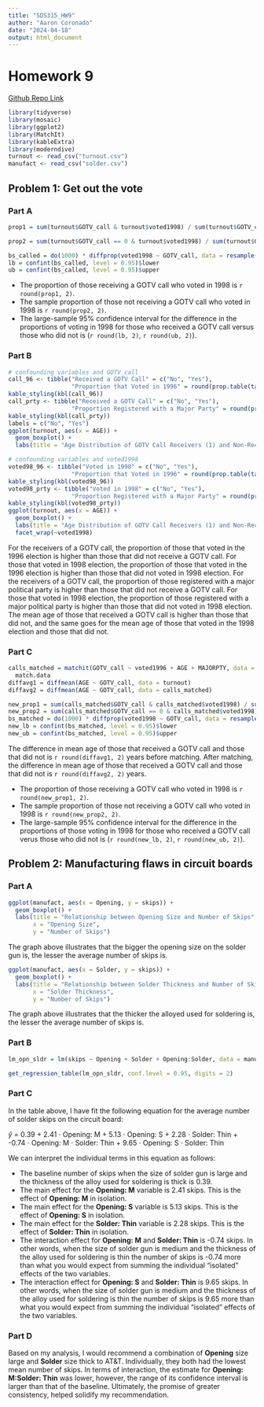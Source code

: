 ---
title: "SDS315_HW9"
author: "Aaron Coronado"
date: "2024-04-18"
output: html_document
---

# **Homework 9**

[Github Repo Link](https://github.com/aaroncoronado/SDS315_HW9.git)

```{r Setup, message = FALSE, warning = FALSE, echo = FALSE}
library(tidyverse)
library(mosaic)
library(ggplot2)
library(MatchIt)
library(kableExtra)
library(moderndive)
turnout <- read_csv("turnout.csv")
manufact <- read_csv("solder.csv")
```

## **Problem 1: Get out the vote**

### **Part A**

```{r Part 1.A, message = FALSE, warning = FALSE, echo = FALSE}
prop1 = sum(turnout$GOTV_call & turnout$voted1998) / sum(turnout$GOTV_call)

prop2 = sum(turnout$GOTV_call == 0 & turnout$voted1998) / sum(turnout$GOTV_call == 0)

bs_called = do(1000) * diffprop(voted1998 ~ GOTV_call, data = resample(turnout))
lb = confint(bs_called, level = 0.95)$lower
ub = confint(bs_called, level = 0.95)$upper
```
* The proportion of those receiving a GOTV call who voted in 1998 is `r round(prop1, 2)`.\
* The sample proportion of those not receiving a GOTV call who voted in 1998 is `r round(prop2, 2)`.\
* The large-sample 95% confidence interval for the difference in the proportions of voting in 1998 for those who received a GOTV call versus those who did not is (`r round(lb, 2)`, `r round(ub, 2)`).

### **Part B**

```{r Part 1.B, message = FALSE, warning = FALSE, echo = FALSE}
# confounding variables and GOTV_call
call_96 <- tibble("Received a GOTV Call" = c("No", "Yes"),
                  "Proportion that Voted in 1996" = round(prop.table(table(filter(turnout, GOTV_call == 1)$voted1996)), 3))
kable_styling(kbl(call_96))
call_prty <- tibble("Received a GOTV Call" = c("No", "Yes"),
                  "Proportion Registered with a Major Party" = round(prop.table(table(filter(turnout, GOTV_call == 1)$MAJORPTY)), 3))
kable_styling(kbl(call_prty))
labels = c("No", "Yes")
ggplot(turnout, aes(x = AGE)) +
  geom_boxplot() +
  labs(title = "Age Distribution of GOTV Call Receivers (1) and Non-Receivers (0)", x = "Age")

# confounding variables and voted1998
voted98_96 <- tibble("Voted in 1998" = c("No", "Yes"),
                  "Proportion that Voted in 1996" = round(prop.table(table(filter(turnout, voted1998 == 1)$voted1996)), 3))
kable_styling(kbl(voted98_96))
voted98_prty <- tibble("Voted in 1998" = c("No", "Yes"),
                  "Proportion Registered with a Major Party" = round(prop.table(table(filter(turnout, voted1998 == 1)$MAJORPTY)), 3))
kable_styling(kbl(voted98_prty))
ggplot(turnout, aes(x = AGE)) +
  geom_boxplot() +
  labs(title = "Age Distribution of GOTV Call Receivers (1) and Non-Receivers (0)", x = "Age") +
  facet_wrap(~voted1998)
```

For the receivers of a GOTV call, the proportion of those that voted in the 1996 election is higher than those that did not receive a GOTV call. For those that voted in 1998 election, the proportion of those that voted in the 1996 election is higher than those that did not voted in 1998 election. For the receivers of a GOTV call, the proportion of those registered with a major political party is higher than those that did not receive a GOTV call. For those that voted in 1998 election, the proportion of those registered with a major political party is higher than those that did not voted in 1998 election. The mean age of those that received a GOTV call is higher than those that did not, and the same goes for the mean age of those that voted in the 1998 election and those that did not.

### **Part C**

```{r Part 1.C, message = FALSE, warning = FALSE, echo = FALSE}
calls_matched = matchit(GOTV_call ~ voted1996 + AGE + MAJORPTY, data = turnout, ratio = 5) %>%
  match.data
diffavg1 = diffmean(AGE ~ GOTV_call, data = turnout)
diffavg2 = diffmean(AGE ~ GOTV_call, data = calls_matched)

new_prop1 = sum(calls_matched$GOTV_call & calls_matched$voted1998) / sum(calls_matched$GOTV_call)
new_prop2 = sum(calls_matched$GOTV_call == 0 & calls_matched$voted1998) / sum(calls_matched$GOTV_call == 0)
bs_matched = do(1000) * diffprop(voted1998 ~ GOTV_call, data = resample(calls_matched))
new_lb = confint(bs_matched, level = 0.95)$lower
new_ub = confint(bs_matched, level = 0.95)$upper
```

The difference in mean age of those that received a GOTV call and those that did not is `r round(diffavg1, 2)` years before matching. After matching, the difference in mean age of those that received a GOTV call and those that did not is `r round(diffavg2, 2)` years.\

* The proportion of those receiving a GOTV call who voted in 1998 is `r round(new_prop1, 2)`.\
* The sample proportion of those not receiving a GOTV call who voted in 1998 is `r round(new_prop2, 2)`.\
* The large-sample 95% confidence interval for the difference in the proportions of those voting in 1998 for those who received a GOTV call verus those who did not is (`r round(new_lb, 2)`, `r round(new_ub, 2)`).

## **Problem 2: Manufacturing flaws in circuit boards**

### **Part A**

```{r Part 2.A Plot 1, message = FALSE, warning = FALSE, echo = FALSE}
ggplot(manufact, aes(x = Opening, y = skips)) +
  geom_boxplot() +
  labs(title = "Relationship between Opening Size and Number of Skips",
       x = "Opening Size",
       y = "Number of Skips")
```

The graph above illustrates that the bigger the opening size on the solder gun is, the lesser the average number of skips is.

```{r Part 2.A Plot 2, message = FALSE, warning = FALSE, echo = FALSE}
ggplot(manufact, aes(x = Solder, y = skips)) +
  geom_boxplot() +
  labs(title = "Relationship between Solder Thickness and Number of Skips",
       x = "Solder Thickness",
       y = "Number of Skips")
```

The graph above illustrates that the thicker the alloyed used for soldering is, the lesser the average number of skips is.

### **Part B**

```{r Part 2.B, message = FALSE, warning = FALSE, echo = FALSE}
lm_opn_sldr = lm(skips ~ Opening + Solder + Opening:Solder, data = manufact)

get_regression_table(lm_opn_sldr, conf.level = 0.95, digits = 2)
```

### **Part C**

In the table above, I have fit the following equation for the average number of solder skips on the circuit board:\

$\hat{y}$ = 0.39 + 2.41 $\cdot$ Opening: M + 5.13 $\cdot$ Opening: S + 2.28 $\cdot$ Solder: Thin + -0.74 $\cdot$ Opening: M $\cdot$ Solder: Thin + 9.65 $\cdot$ Opening: S $\cdot$ Solder: Thin\

We can interpret the individual terms in this equation as follows:\

* The baseline number of skips when the size of solder gun is large and the thickness of the alloy used for soldering is thick is 0.39.
* The main effect for the **Opening: M** variable is 2.41 skips. This is the effect of **Opening: M** in isolation.
* The main effect for the **Opening: S** variable is 5.13 skips. This is the effect of **Opening: S** in isolation.
* The main effect for the **Solder: Thin** variable is 2.28 skips. This is the effect of **Solder: Thin** in isolation.
* The interaction effect for **Opening: M** and **Solder: Thin** is -0.74 skips. In other words, when the size of solder gun is medium and the thickness of the alloy used for soldering is thin the number of skips is -0.74 more than what you would expect from summing the individual "isolated" effects of the two variables.
* The interaction effect for **Opening: S** and **Solder: Thin** is 9.65 skips. In other words, when the size of solder gun is medium and the thickness of the alloy used for soldering is thin the number of skips is 9.65 more than what you would expect from summing the individual "isolated" effects of the two variables.

### **Part D**

Based on my analysis, I would recommend a combination of **Opening** size large and **Solder** size thick to AT&T. Individually, they both had the lowest mean number of skips. In terms of interaction, the estimate for **Opening: M:Solder: Thin** was lower, however, the range of its confidence interval is larger than that of the baseline. Ultimately, the promise of greater consistency, helped solidify my recommendation.

